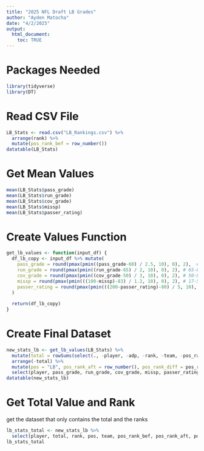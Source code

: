 ```yaml
---
title: "2025 NFL Draft LB Grades"
author: "Ayden Matocha"
date: "4/2/2025"
output:
  html_document:
    toc: TRUE
---
```


# Packages Needed
```r
library(tidyverse)
library(DT)
```

# Read CSV File
```r
LB_Stats <- read.csv("LB_Rankings.csv") %>%
  arrange(rank) %>%
  mutate(pos_rank_bef = row_number())
datatable(LB_Stats)
```

# Get Mean Values
```r
mean(LB_Stats$pass_grade)
mean(LB_Stats$run_grade)
mean(LB_Stats$cov_grade)
mean(LB_Stats$missp)
mean(LB_Stats$passer_rating)
```

# Create Values Function
```r
get_lb_values <- function(input_df) {
  df_lb_copy <- input_df %>% mutate(
    pass_grade = round(pmax(pmin((pass_grade-60) / 2.5, 10), 0), 2),  # 60-85, mean 72.5
    run_grade = round(pmax(pmin((run_grade-65) / 2, 10), 0), 2), # 65-85, mean 75
    cov_grade = round(pmax(pmin((cov_grade-50) / 3, 10), 0), 2), # 50-80, mean 65
    missp = round(pmax(pmin(((100-missp)-83) / 1.2, 10), 0), 2), # 17-5, mean 11
    passer_rating = round(pmax(pmin(((200-passer_rating)-80) / 5, 10), 0), 2), # 120-70, mean 95
  )
  
  return(df_lb_copy)
}
```

# Create Final Dataset
```r
new_stats_lb <- get_lb_values(LB_Stats) %>% 
  mutate(total = rowSums(select(., -player, -adp, -rank, -team, -pos_rank_bef))) %>% 
  arrange(-total) %>% 
  mutate(pos = "LB", pos_rank_aft = row_number(), pos_rank_diff = pos_rank_bef-pos_rank_aft) %>%
  select(player, pass_grade, run_grade, cov_grade, missp, passer_rating, total, rank, pos, team, pos_rank_bef, pos_rank_aft, pos_rank_diff)
datatable(new_stats_lb)
```

# Get Total Value and Rank
get the dataset that only contains the total and the ranks
```r
lb_stats_total <- new_stats_lb %>%
  select(player, total, rank, pos, team, pos_rank_bef, pos_rank_aft, pos_rank_diff)
lb_stats_total
```